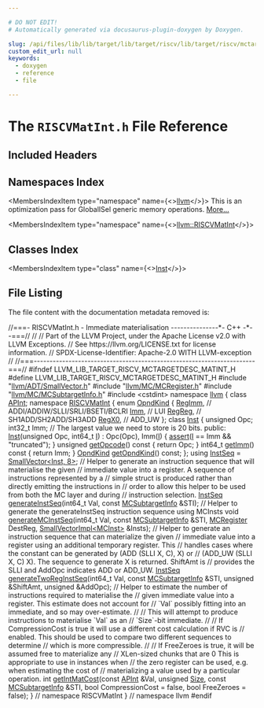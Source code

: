 ```yaml
---

# DO NOT EDIT!
# Automatically generated via docusaurus-plugin-doxygen by Doxygen.

slug: /api/files/lib/lib/target/lib/target/riscv/lib/target/riscv/mctargetdesc/riscvmatint-h
custom_edit_url: null
keywords:
  - doxygen
  - reference
  - file

---
```





# The `RISCVMatInt.h` File Reference

<DoxygenPage pluginConfig={pluginConfig}>



## Included Headers

<IncludesList>
<IncludesListItem
  filePath="llvm/ADT/SmallVector.h"
  permalink="/docs/api/files/include/include/llvm/include/llvm/adt/smallvector-h"
  isLocal="true" />
<IncludesListItem
  filePath="llvm/MC/MCRegister.h"
  permalink="/docs/api/files/include/include/llvm/include/llvm/mc/mcregister-h"
  isLocal="true" />
<IncludesListItem
  filePath="llvm/MC/MCSubtargetInfo.h"
  permalink="/docs/api/files/include/include/llvm/include/llvm/mc/mcsubtargetinfo-h"
  isLocal="true" />
<IncludesListItem
  filePath="cstdint"
  permalink=""
  isLocal="false" />
</IncludesList>

## Namespaces Index

<MembersIndex>

<MembersIndexItem
  type="namespace"
  name={<><a href="/docs/api/namespaces/llvm">llvm</a></>}>
This is an optimization pass for GlobalISel generic memory operations. <a href="/docs/api/namespaces/llvm/#details">More...</a>
</MembersIndexItem>

<MembersIndexItem
  type="namespace"
  name={<><a href="/docs/api/namespaces/llvm/riscvmatint">llvm::RISCVMatInt</a></>}>
</MembersIndexItem>

</MembersIndex>

## Classes Index

<MembersIndex>

<MembersIndexItem
  type="class"
  name={<><a href="/docs/api/classes/llvm/riscvmatint/inst">Inst</a></>}>
</MembersIndexItem>

</MembersIndex>


## File Listing

The file content with the documentation metadata removed is:

<ProgramListing>

<Link id="l00001" /><CodeLine lineNumber="1"><span class="doxyHighlightComment">//===- RISCVMatInt.h - Immediate materialisation ---------------&#42;- C++ -&#42;--===//</span></CodeLine>
<Link id="l00002" /><CodeLine lineNumber="2"><span class="doxyHighlightComment">//</span></CodeLine>
<Link id="l00003" /><CodeLine lineNumber="3"><span class="doxyHighlightComment">// Part of the LLVM Project, under the Apache License v2.0 with LLVM Exceptions.</span></CodeLine>
<Link id="l00004" /><CodeLine lineNumber="4"><span class="doxyHighlightComment">// See https://llvm.org/LICENSE.txt for license information.</span></CodeLine>
<Link id="l00005" /><CodeLine lineNumber="5"><span class="doxyHighlightComment">// SPDX-License-Identifier: Apache-2.0 WITH LLVM-exception</span></CodeLine>
<Link id="l00006" /><CodeLine lineNumber="6"><span class="doxyHighlightComment">//</span></CodeLine>
<Link id="l00007" /><CodeLine lineNumber="7"><span class="doxyHighlightComment">//===----------------------------------------------------------------------===//</span></CodeLine>
<Link id="l00008" /><CodeLine lineNumber="8"></CodeLine>
<Link id="l00009" /><CodeLine lineNumber="9"><span class="doxyHighlightPreprocessor">#ifndef LLVM&#95;LIB&#95;TARGET&#95;RISCV&#95;MCTARGETDESC&#95;MATINT&#95;H</span></CodeLine>
<Link id="l00010" /><CodeLine lineNumber="10"><span class="doxyHighlightPreprocessor">#define LLVM&#95;LIB&#95;TARGET&#95;RISCV&#95;MCTARGETDESC&#95;MATINT&#95;H</span></CodeLine>
<Link id="l00011" /><CodeLine lineNumber="11"></CodeLine>
<Link id="l00012" /><CodeLine lineNumber="12"><span class="doxyHighlightPreprocessor">#include &quot;<a href="/docs/api/files/include/include/llvm/include/llvm/adt/smallvector-h">llvm/ADT/SmallVector.h</a>&quot;</span></CodeLine>
<Link id="l00013" /><CodeLine lineNumber="13"><span class="doxyHighlightPreprocessor">#include &quot;<a href="/docs/api/files/include/include/llvm/include/llvm/mc/mcregister-h">llvm/MC/MCRegister.h</a>&quot;</span></CodeLine>
<Link id="l00014" /><CodeLine lineNumber="14"><span class="doxyHighlightPreprocessor">#include &quot;<a href="/docs/api/files/include/include/llvm/include/llvm/mc/mcsubtargetinfo-h">llvm/MC/MCSubtargetInfo.h</a>&quot;</span></CodeLine>
<Link id="l00015" /><CodeLine lineNumber="15"><span class="doxyHighlightPreprocessor">#include &lt;cstdint&gt;</span></CodeLine>
<Link id="l00016" /><CodeLine lineNumber="16"></CodeLine>
<Link id="l00017" /><CodeLine lineNumber="17"><span class="doxyHighlightKeyword">namespace </span><span class="doxyHighlight"><a href="/docs/api/namespaces/llvm">llvm</a> &#123;</span></CodeLine>
<Link id="l00018" /><CodeLine lineNumber="18"><span class="doxyHighlightKeyword">class </span><span class="doxyHighlight"><a href="/docs/api/classes/llvm/apint">APInt</a>;</span></CodeLine>
<Link id="l00019" /><CodeLine lineNumber="19"></CodeLine>
<Link id="l00020" /><CodeLine lineNumber="20"><span class="doxyHighlightKeyword">namespace </span><span class="doxyHighlight"><a href="/docs/api/namespaces/llvm/riscvmatint">RISCVMatInt</a> &#123;</span></CodeLine>
<Link id="l00021" /><CodeLine lineNumber="21"></CodeLine>
<Link id="l00022" /><CodeLine lineNumber="22" lineLink="/docs/api/namespaces/llvm/riscvmatint/#a3c9bceaea514f7c01e87dcb184d3c972"><span class="doxyHighlightKeyword">enum</span><span class="doxyHighlight"> <a href="/docs/api/namespaces/llvm/riscvmatint/#a3c9bceaea514f7c01e87dcb184d3c972">OpndKind</a> &#123;</span></CodeLine>
<Link id="l00023" /><CodeLine lineNumber="23" lineLink="/docs/api/namespaces/llvm/riscvmatint/#a3c9bceaea514f7c01e87dcb184d3c972affd2828f91e95f9731181bb5b8e4f9ac"><span class="doxyHighlight">  <a href="/docs/api/namespaces/llvm/riscvmatint/#a3c9bceaea514f7c01e87dcb184d3c972affd2828f91e95f9731181bb5b8e4f9ac">RegImm</a>, </span><span class="doxyHighlightComment">// ADDI/ADDIW/SLLI/SRLI/BSETI/BCLRI</span></CodeLine>
<Link id="l00024" /><CodeLine lineNumber="24" lineLink="/docs/api/namespaces/llvm/riscvmatint/#a3c9bceaea514f7c01e87dcb184d3c972a3b5b9d77cc1b7c08af3a3cdba0c6736c"><span class="doxyHighlight">  <a href="/docs/api/namespaces/llvm/riscvmatint/#a3c9bceaea514f7c01e87dcb184d3c972a3b5b9d77cc1b7c08af3a3cdba0c6736c">Imm</a>,    </span><span class="doxyHighlightComment">// LUI</span></CodeLine>
<Link id="l00025" /><CodeLine lineNumber="25" lineLink="/docs/api/namespaces/llvm/riscvmatint/#a3c9bceaea514f7c01e87dcb184d3c972ae68f4b6898bb293ac94508474ccd7265"><span class="doxyHighlight">  <a href="/docs/api/namespaces/llvm/riscvmatint/#a3c9bceaea514f7c01e87dcb184d3c972ae68f4b6898bb293ac94508474ccd7265">RegReg</a>, </span><span class="doxyHighlightComment">// SH1ADD/SH2ADD/SH3ADD</span></CodeLine>
<Link id="l00026" /><CodeLine lineNumber="26" lineLink="/docs/api/namespaces/llvm/riscvmatint/#a3c9bceaea514f7c01e87dcb184d3c972ac5bc33378acb23e672b1eaf99faa99a0"><span class="doxyHighlight">  <a href="/docs/api/namespaces/llvm/riscvmatint/#a3c9bceaea514f7c01e87dcb184d3c972ac5bc33378acb23e672b1eaf99faa99a0">RegX0</a>,  </span><span class="doxyHighlightComment">// ADD&#95;UW</span></CodeLine>
<Link id="l00027" /><CodeLine lineNumber="27"><span class="doxyHighlight">&#125;;</span></CodeLine>
<Link id="l00028" /><CodeLine lineNumber="28"></CodeLine>
<Link id="l00029" /><CodeLine lineNumber="29" lineLink="/docs/api/classes/llvm/riscvmatint/inst"><span class="doxyHighlightKeyword">class </span><span class="doxyHighlight"><a href="/docs/api/classes/llvm/riscvmatint/inst/#a12a63447b118e0940767f8e943848a98">Inst</a> &#123;</span></CodeLine>
<Link id="l00030" /><CodeLine lineNumber="30"><span class="doxyHighlight">  </span><span class="doxyHighlightKeywordType">unsigned</span><span class="doxyHighlight"> Opc;</span></CodeLine>
<Link id="l00031" /><CodeLine lineNumber="31"><span class="doxyHighlight">  int32&#95;t Imm; </span><span class="doxyHighlightComment">// The largest value we need to store is 20 bits.</span></CodeLine>
<Link id="l00032" /><CodeLine lineNumber="32"></CodeLine>
<Link id="l00033" /><CodeLine lineNumber="33"><span class="doxyHighlightKeyword">public</span><span class="doxyHighlight">:</span></CodeLine>
<Link id="l00034" /><CodeLine lineNumber="34" lineLink="/docs/api/classes/llvm/riscvmatint/inst/#a12a63447b118e0940767f8e943848a98"><span class="doxyHighlight">  <a href="/docs/api/classes/llvm/riscvmatint/inst/#a12a63447b118e0940767f8e943848a98">Inst</a>(</span><span class="doxyHighlightKeywordType">unsigned</span><span class="doxyHighlight"> Opc, int64&#95;t <a href="/docs/api/files/lib/lib/support/md5-cpp/#ac0eafdc9ee161b71e7af98af736952fd">I</a>) : Opc(Opc), Imm(<a href="/docs/api/files/lib/lib/support/md5-cpp/#ac0eafdc9ee161b71e7af98af736952fd">I</a>) &#123;</span></CodeLine>
<Link id="l00035" /><CodeLine lineNumber="35"><span class="doxyHighlight">    <a href="/docs/api/files/lib/lib/target/lib/target/amdgpu/silowercontrolflow-cpp/#a4868c5d81c5ccc98c47aeab6244346a0">assert</a>(<a href="/docs/api/files/lib/lib/support/md5-cpp/#ac0eafdc9ee161b71e7af98af736952fd">I</a> == Imm &amp;&amp; </span><span class="doxyHighlightStringLiteral">&quot;truncated&quot;</span><span class="doxyHighlight">);</span></CodeLine>
<Link id="l00036" /><CodeLine lineNumber="36"><span class="doxyHighlight">  &#125;</span></CodeLine>
<Link id="l00037" /><CodeLine lineNumber="37"></CodeLine>
<Link id="l00038" /><CodeLine lineNumber="38" lineLink="/docs/api/classes/llvm/riscvmatint/inst/#ab94c3372bfccf50132cdae6f01b5fdce"><span class="doxyHighlight">  </span><span class="doxyHighlightKeywordType">unsigned</span><span class="doxyHighlight"> <a href="/docs/api/classes/llvm/riscvmatint/inst/#ab94c3372bfccf50132cdae6f01b5fdce">getOpcode</a>()</span><span class="doxyHighlightKeyword"> const </span><span class="doxyHighlight">&#123; </span><span class="doxyHighlightKeywordFlow">return</span><span class="doxyHighlight"> Opc; &#125;</span></CodeLine>
<Link id="l00039" /><CodeLine lineNumber="39" lineLink="/docs/api/classes/llvm/riscvmatint/inst/#a2c8dd496f345de774a24f91a65abf22f"><span class="doxyHighlight">  int64&#95;t <a href="/docs/api/classes/llvm/riscvmatint/inst/#a2c8dd496f345de774a24f91a65abf22f">getImm</a>()</span><span class="doxyHighlightKeyword"> const </span><span class="doxyHighlight">&#123; </span><span class="doxyHighlightKeywordFlow">return</span><span class="doxyHighlight"> Imm; &#125;</span></CodeLine>
<Link id="l00040" /><CodeLine lineNumber="40"></CodeLine>
<Link id="l00041" /><CodeLine lineNumber="41"><span class="doxyHighlight">  <a href="/docs/api/namespaces/llvm/riscvmatint/#a3c9bceaea514f7c01e87dcb184d3c972">OpndKind</a> <a href="/docs/api/classes/llvm/riscvmatint/inst/#afeed8aac6db2863972e7317604cd55de">getOpndKind</a>() </span><span class="doxyHighlightKeyword">const</span><span class="doxyHighlight">;</span></CodeLine>
<Link id="l00042" /><CodeLine lineNumber="42"><span class="doxyHighlight">&#125;;</span></CodeLine>
<Link id="l00043" /><CodeLine lineNumber="43" lineLink="/docs/api/namespaces/llvm/riscvmatint/#a6fa6ca43d5a47fb0edf6acd28aa85d87"><span class="doxyHighlightKeyword">using </span><span class="doxyHighlight"><a href="/docs/api/namespaces/llvm/riscvmatint/#a6fa6ca43d5a47fb0edf6acd28aa85d87">InstSeq</a> = <a href="/docs/api/classes/llvm/smallvector">SmallVector&lt;Inst, 8&gt;</a>;</span></CodeLine>
<Link id="l00044" /><CodeLine lineNumber="44"></CodeLine>
<Link id="l00045" /><CodeLine lineNumber="45"><span class="doxyHighlightComment">// Helper to generate an instruction sequence that will materialise the given</span></CodeLine>
<Link id="l00046" /><CodeLine lineNumber="46"><span class="doxyHighlightComment">// immediate value into a register. A sequence of instructions represented by a</span></CodeLine>
<Link id="l00047" /><CodeLine lineNumber="47"><span class="doxyHighlightComment">// simple struct is produced rather than directly emitting the instructions in</span></CodeLine>
<Link id="l00048" /><CodeLine lineNumber="48"><span class="doxyHighlightComment">// order to allow this helper to be used from both the MC layer and during</span></CodeLine>
<Link id="l00049" /><CodeLine lineNumber="49"><span class="doxyHighlightComment">// instruction selection.</span></CodeLine>
<Link id="l00050" /><CodeLine lineNumber="50"><span class="doxyHighlight"><a href="/docs/api/namespaces/llvm/riscvmatint/#a6fa6ca43d5a47fb0edf6acd28aa85d87">InstSeq</a> <a href="/docs/api/namespaces/llvm/riscvmatint/#a163e06959afb15ae88efade9bb975e27">generateInstSeq</a>(int64&#95;t Val, </span><span class="doxyHighlightKeyword">const</span><span class="doxyHighlight"> <a href="/docs/api/classes/llvm/mcsubtargetinfo">MCSubtargetInfo</a> &amp;STI);</span></CodeLine>
<Link id="l00051" /><CodeLine lineNumber="51"></CodeLine>
<Link id="l00052" /><CodeLine lineNumber="52"><span class="doxyHighlightComment">// Helper to generate the generateInstSeq instruction sequence using MCInsts</span></CodeLine>
<Link id="l00053" /><CodeLine lineNumber="53"><span class="doxyHighlightKeywordType">void</span><span class="doxyHighlight"> <a href="/docs/api/namespaces/llvm/riscvmatint/#a829402a713d109eae3d7945c88f33255">generateMCInstSeq</a>(int64&#95;t Val, </span><span class="doxyHighlightKeyword">const</span><span class="doxyHighlight"> <a href="/docs/api/classes/llvm/mcsubtargetinfo">MCSubtargetInfo</a> &amp;STI,</span></CodeLine>
<Link id="l00054" /><CodeLine lineNumber="54"><span class="doxyHighlight">                       <a href="/docs/api/classes/llvm/mcregister">MCRegister</a> DestReg, <a href="/docs/api/classes/llvm/smallvectorimpl">SmallVectorImpl&lt;MCInst&gt;</a> &amp;Insts);</span></CodeLine>
<Link id="l00055" /><CodeLine lineNumber="55"></CodeLine>
<Link id="l00056" /><CodeLine lineNumber="56"><span class="doxyHighlightComment">// Helper to generate an instruction sequence that can materialize the given</span></CodeLine>
<Link id="l00057" /><CodeLine lineNumber="57"><span class="doxyHighlightComment">// immediate value into a register using an additional temporary register. This</span></CodeLine>
<Link id="l00058" /><CodeLine lineNumber="58"><span class="doxyHighlightComment">// handles cases where the constant can be generated by (ADD (SLLI X, C), X) or</span></CodeLine>
<Link id="l00059" /><CodeLine lineNumber="59"><span class="doxyHighlightComment">// (ADD&#95;UW (SLLI X, C) X). The sequence to generate X is returned. ShiftAmt is</span></CodeLine>
<Link id="l00060" /><CodeLine lineNumber="60"><span class="doxyHighlightComment">// provides the SLLI and AddOpc indicates ADD or ADD&#95;UW.</span></CodeLine>
<Link id="l00061" /><CodeLine lineNumber="61"><span class="doxyHighlight"><a href="/docs/api/namespaces/llvm/riscvmatint/#a6fa6ca43d5a47fb0edf6acd28aa85d87">InstSeq</a> <a href="/docs/api/namespaces/llvm/riscvmatint/#a6eff34ee491c7f6124b3f21768d8d79f">generateTwoRegInstSeq</a>(int64&#95;t Val, </span><span class="doxyHighlightKeyword">const</span><span class="doxyHighlight"> <a href="/docs/api/classes/llvm/mcsubtargetinfo">MCSubtargetInfo</a> &amp;STI,</span></CodeLine>
<Link id="l00062" /><CodeLine lineNumber="62"><span class="doxyHighlight">                              </span><span class="doxyHighlightKeywordType">unsigned</span><span class="doxyHighlight"> &amp;ShiftAmt, </span><span class="doxyHighlightKeywordType">unsigned</span><span class="doxyHighlight"> &amp;AddOpc);</span></CodeLine>
<Link id="l00063" /><CodeLine lineNumber="63"></CodeLine>
<Link id="l00064" /><CodeLine lineNumber="64"><span class="doxyHighlightComment">// Helper to estimate the number of instructions required to materialise the</span></CodeLine>
<Link id="l00065" /><CodeLine lineNumber="65"><span class="doxyHighlightComment">// given immediate value into a register. This estimate does not account for</span></CodeLine>
<Link id="l00066" /><CodeLine lineNumber="66"><span class="doxyHighlightComment">// &#96;Val&#96; possibly fitting into an immediate, and so may over-estimate.</span></CodeLine>
<Link id="l00067" /><CodeLine lineNumber="67"><span class="doxyHighlightComment">//</span></CodeLine>
<Link id="l00068" /><CodeLine lineNumber="68"><span class="doxyHighlightComment">// This will attempt to produce instructions to materialise &#96;Val&#96; as an</span></CodeLine>
<Link id="l00069" /><CodeLine lineNumber="69"><span class="doxyHighlightComment">// &#96;Size&#96;-bit immediate.</span></CodeLine>
<Link id="l00070" /><CodeLine lineNumber="70"><span class="doxyHighlightComment">//</span></CodeLine>
<Link id="l00071" /><CodeLine lineNumber="71"><span class="doxyHighlightComment">// If CompressionCost is true it will use a different cost calculation if RVC is</span></CodeLine>
<Link id="l00072" /><CodeLine lineNumber="72"><span class="doxyHighlightComment">// enabled. This should be used to compare two different sequences to determine</span></CodeLine>
<Link id="l00073" /><CodeLine lineNumber="73"><span class="doxyHighlightComment">// which is more compressible.</span></CodeLine>
<Link id="l00074" /><CodeLine lineNumber="74"><span class="doxyHighlightComment">//</span></CodeLine>
<Link id="l00075" /><CodeLine lineNumber="75"><span class="doxyHighlightComment">// If FreeZeroes is true, it will be assumed free to materialize any</span></CodeLine>
<Link id="l00076" /><CodeLine lineNumber="76"><span class="doxyHighlightComment">// XLen-sized chunks that are 0 This is appropriate to use in instances when</span></CodeLine>
<Link id="l00077" /><CodeLine lineNumber="77"><span class="doxyHighlightComment">// the zero register can be used, e.g. when estimating the cost of</span></CodeLine>
<Link id="l00078" /><CodeLine lineNumber="78"><span class="doxyHighlightComment">// materializing a value used by a particular operation.</span></CodeLine>
<Link id="l00079" /><CodeLine lineNumber="79"><span class="doxyHighlightKeywordType">int</span><span class="doxyHighlight"> <a href="/docs/api/namespaces/llvm/riscvmatint/#a392b6c8a7962feed988bf14017205f4b">getIntMatCost</a>(</span><span class="doxyHighlightKeyword">const</span><span class="doxyHighlight"> <a href="/docs/api/classes/llvm/apint">APInt</a> &amp;Val, </span><span class="doxyHighlightKeywordType">unsigned</span><span class="doxyHighlight"> <a href="/docs/api/files/lib/lib/analysis/inlineorder-cpp/#a7ee6f0cb51c3b9056199e9a0001fe8c3a6f6cb72d544962fa333e2e34ce64f719">Size</a>, </span><span class="doxyHighlightKeyword">const</span><span class="doxyHighlight"> <a href="/docs/api/classes/llvm/mcsubtargetinfo">MCSubtargetInfo</a> &amp;STI,</span></CodeLine>
<Link id="l00080" /><CodeLine lineNumber="80"><span class="doxyHighlight">                  </span><span class="doxyHighlightKeywordType">bool</span><span class="doxyHighlight"> CompressionCost = </span><span class="doxyHighlightKeyword">false</span><span class="doxyHighlight">, </span><span class="doxyHighlightKeywordType">bool</span><span class="doxyHighlight"> FreeZeroes = </span><span class="doxyHighlightKeyword">false</span><span class="doxyHighlight">);</span></CodeLine>
<Link id="l00081" /><CodeLine lineNumber="81"><span class="doxyHighlight">&#125; </span><span class="doxyHighlightComment">// namespace RISCVMatInt</span></CodeLine>
<Link id="l00082" /><CodeLine lineNumber="82"><span class="doxyHighlight">&#125; </span><span class="doxyHighlightComment">// namespace llvm</span></CodeLine>
<Link id="l00083" /><CodeLine lineNumber="83"><span class="doxyHighlightPreprocessor">#endif</span></CodeLine>

</ProgramListing>


</DoxygenPage>
